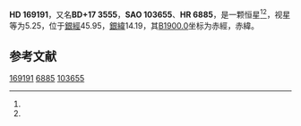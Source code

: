 {{Starbox begin
| name = HD 169191
}}
{{Starbox observe
| epoch = [[J2000.0|J2000.0]]
| constell = {{星座名待查}}<ref name=SIMBAD>{{cite web
 | url=http://simbad.u-strasbg.fr/simbad/sim-id?Ident=HR+6885
 | title =Pulsating variable Star
 | publisher=Centre de Données astronomiques de Strasbourg
 | work=SIMBAD
 | accessdate=2012-07-13}}</ref><ref name=DATA>{{cite web
 | url=http://vizier.u-strasbg.fr/viz-bin/VizieR-5?-out.add=.&-source=5050&-corr=PK=HR&-out.max=9999&HR=6885
 | title=VizieR Detailed Page
 | accessdate=2012-07-13
 | archive-date=2016-03-05
 | archive-url=https://web.archive.org/web/20160305012203/http://vizier.u-strasbg.fr/viz-bin/VizieR-5?-out.add=.&-source=5050&-corr=PK=HR&-out.max=9999&HR=6885
 | dead-url=no
 }}</ref>
| 星官 = 
| ra = {{RA|18|22|49}}<ref name=SIMBAD /><ref name=DATA />
| dec = {{DEC|+17|49|36}}<ref name=SIMBAD /><ref name=DATA />
| appmag_v = 5.25<ref name=SIMBAD /><ref name=DATA />
}}
{{Starbox character
| class = K3III<ref name=SIMBAD /><ref name=DATA />
| b-v = 1.27<ref name=SIMBAD /><ref name=DATA />
| u-b = 1.32<ref name=SIMBAD /><ref name=DATA />
| r-i = 0.65<ref name=SIMBAD /><ref name=DATA />
| variable = 
}}
{{Starbox astrometry
| radial_v = 1.32
| prop_mo_ra = -19
| parallax = 0.023
| p_error = 
}}
{{Starbox catalog
| names =BD+17 3555，[[SAO星表|SAO]] 103655，[[HD星表|HD]] 169191，[[HR星表|HR]] 6885}}
{{Starbox reference |Simbad=HR+6885}}
{{Starbox end}}

'''HD 169191'''，又名'''BD+17 3555'''，'''SAO 103655'''、'''HR 6885'''，是一颗恒星<ref name=SIMBAD /><ref name=DATA />，视星等为5.25，位于[[銀道座標系|銀經]]45.95，[[銀道座標系|銀緯]]14.19，其[[B1900.0|B1900.0]]坐标为赤經{{RA|18|18|23.9}}，赤緯{{DEC|+17|14.19|34}}。

== 参考文献 ==
{{reflist}}

{{star-stub}}

[[Category:HD和HDE天體|169191]]
[[Category:HR天體|6885]]
[[Category:SAO天體|103655]]